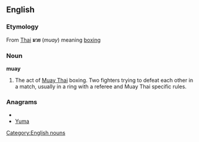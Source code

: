 ==English==

===Etymology===
From [[w:Thai language|Thai]] '''มวย''' (''muay'') meaning [[w:boxing|boxing]]

===Noun===
'''muay'''

#The act of [[Muay Thai]] boxing. Two fighters trying to defeat each other in a match, usually in a ring with a referee and Muay Thai specific rules.

===Anagrams===
* {{alphagram|amuy}}
* [[Yuma#English|Yuma]]

[[Category:English nouns]]